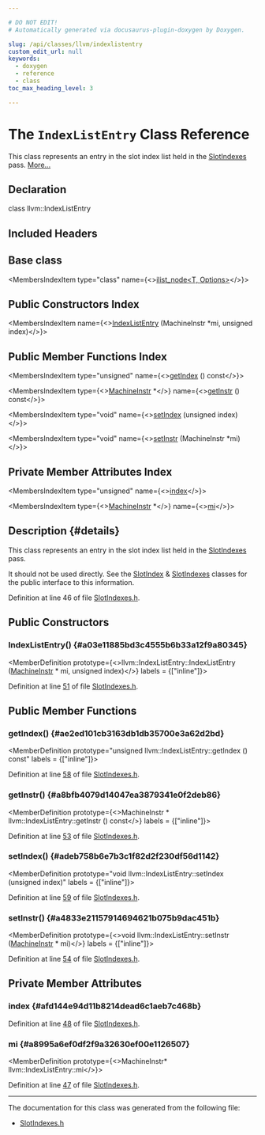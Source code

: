```yaml
---

# DO NOT EDIT!
# Automatically generated via docusaurus-plugin-doxygen by Doxygen.

slug: /api/classes/llvm/indexlistentry
custom_edit_url: null
keywords:
  - doxygen
  - reference
  - class
toc_max_heading_level: 3

---
```





# The `IndexListEntry` Class Reference

<DoxygenPage pluginConfig={pluginConfig}>

This class represents an entry in the slot index list held in the <a href="/docs/api/classes/llvm/slotindexes">SlotIndexes</a> pass. <a href="#details">More...</a>

## Declaration

<CodeBlock>class llvm::IndexListEntry</CodeBlock>

## Included Headers

<IncludesList>
<IncludesListItem
  filePath="llvm/CodeGen/SlotIndexes.h"
  permalink="/docs/api/files/include/include/llvm/include/llvm/codegen/slotindexes-h"
  isLocal="true" />
</IncludesList>

## Base class

<MembersIndex>

<MembersIndexItem
  type="class"
  name={<><a href="/docs/api/classes/llvm/ilist-node">ilist&#95;node&lt;T, Options&gt;</a></>}>
</MembersIndexItem>

</MembersIndex>

## Public Constructors Index

<MembersIndex>

<MembersIndexItem
  name={<><a href="#a03e11885bd3c4555b6b33a12f9a80345">IndexListEntry</a> (MachineInstr &#42;mi, unsigned index)</>}>
</MembersIndexItem>

</MembersIndex>

## Public Member Functions Index

<MembersIndex>

<MembersIndexItem
  type="unsigned"
  name={<><a href="#ae2ed101cb3163db1db35700e3a62d2bd">getIndex</a> () const</>}>
</MembersIndexItem>

<MembersIndexItem
  type={<><a href="/docs/api/classes/llvm/machineinstr">MachineInstr</a> &#42;</>}
  name={<><a href="#a8bfb4079d14047ea3879341e0f2deb86">getInstr</a> () const</>}>
</MembersIndexItem>

<MembersIndexItem
  type="void"
  name={<><a href="#adeb758b6e7b3c1f82d2f230df56d1142">setIndex</a> (unsigned index)</>}>
</MembersIndexItem>

<MembersIndexItem
  type="void"
  name={<><a href="#a4833e21157914694621b075b9dac451b">setInstr</a> (MachineInstr &#42;mi)</>}>
</MembersIndexItem>

</MembersIndex>

## Private Member Attributes Index

<MembersIndex>

<MembersIndexItem
  type="unsigned"
  name={<><a href="#afd144e94d11b8214dead6c1aeb7c468b">index</a></>}>
</MembersIndexItem>

<MembersIndexItem
  type={<><a href="/docs/api/classes/llvm/machineinstr">MachineInstr</a> &#42;</>}
  name={<><a href="#a8995a6ef0df2f9a32630ef00e1126507">mi</a></>}>
</MembersIndexItem>

</MembersIndex>

## Description {#details}

This class represents an entry in the slot index list held in the <a href="/docs/api/classes/llvm/slotindexes">SlotIndexes</a> pass.

It should not be used directly. See the <a href="/docs/api/classes/llvm/slotindex">SlotIndex</a> &amp; <a href="/docs/api/classes/llvm/slotindexes">SlotIndexes</a> classes for the public interface to this information.

Definition at line 46 of file <a href="/docs/api/files/include/include/llvm/include/llvm/codegen/slotindexes-h">SlotIndexes.h</a>.

<SectionDefinition>

## Public Constructors

### IndexListEntry() {#a03e11885bd3c4555b6b33a12f9a80345}

<MemberDefinition
  prototype={<>llvm::IndexListEntry::IndexListEntry (<a href="/docs/api/classes/llvm/machineinstr">MachineInstr</a> &#42; mi, unsigned index)</>}
  labels = {["inline"]}>

Definition at line <a href="/docs/api/files/include/include/llvm/include/llvm/codegen/slotindexes-h/#l00051">51</a> of file <a href="/docs/api/files/include/include/llvm/include/llvm/codegen/slotindexes-h">SlotIndexes.h</a>.
</MemberDefinition>

</SectionDefinition>

<SectionDefinition>

## Public Member Functions

### getIndex() {#ae2ed101cb3163db1db35700e3a62d2bd}

<MemberDefinition
  prototype="unsigned llvm::IndexListEntry::getIndex () const"
  labels = {["inline"]}>

Definition at line <a href="/docs/api/files/include/include/llvm/include/llvm/codegen/slotindexes-h/#l00058">58</a> of file <a href="/docs/api/files/include/include/llvm/include/llvm/codegen/slotindexes-h">SlotIndexes.h</a>.
</MemberDefinition>

### getInstr() {#a8bfb4079d14047ea3879341e0f2deb86}

<MemberDefinition
  prototype={<>MachineInstr &#42; llvm::IndexListEntry::getInstr () const</>}
  labels = {["inline"]}>

Definition at line <a href="/docs/api/files/include/include/llvm/include/llvm/codegen/slotindexes-h/#l00053">53</a> of file <a href="/docs/api/files/include/include/llvm/include/llvm/codegen/slotindexes-h">SlotIndexes.h</a>.
</MemberDefinition>

### setIndex() {#adeb758b6e7b3c1f82d2f230df56d1142}

<MemberDefinition
  prototype="void llvm::IndexListEntry::setIndex (unsigned index)"
  labels = {["inline"]}>

Definition at line <a href="/docs/api/files/include/include/llvm/include/llvm/codegen/slotindexes-h/#l00059">59</a> of file <a href="/docs/api/files/include/include/llvm/include/llvm/codegen/slotindexes-h">SlotIndexes.h</a>.
</MemberDefinition>

### setInstr() {#a4833e21157914694621b075b9dac451b}

<MemberDefinition
  prototype={<>void llvm::IndexListEntry::setInstr (<a href="/docs/api/classes/llvm/machineinstr">MachineInstr</a> &#42; mi)</>}
  labels = {["inline"]}>

Definition at line <a href="/docs/api/files/include/include/llvm/include/llvm/codegen/slotindexes-h/#l00054">54</a> of file <a href="/docs/api/files/include/include/llvm/include/llvm/codegen/slotindexes-h">SlotIndexes.h</a>.
</MemberDefinition>

</SectionDefinition>

<SectionDefinition>

## Private Member Attributes

### index {#afd144e94d11b8214dead6c1aeb7c468b}

<MemberDefinition
  prototype="unsigned llvm::IndexListEntry::index">

Definition at line <a href="/docs/api/files/include/include/llvm/include/llvm/codegen/slotindexes-h/#l00048">48</a> of file <a href="/docs/api/files/include/include/llvm/include/llvm/codegen/slotindexes-h">SlotIndexes.h</a>.
</MemberDefinition>

### mi {#a8995a6ef0df2f9a32630ef00e1126507}

<MemberDefinition
  prototype={<>MachineInstr&#42; llvm::IndexListEntry::mi</>}>

Definition at line <a href="/docs/api/files/include/include/llvm/include/llvm/codegen/slotindexes-h/#l00047">47</a> of file <a href="/docs/api/files/include/include/llvm/include/llvm/codegen/slotindexes-h">SlotIndexes.h</a>.
</MemberDefinition>

</SectionDefinition>

<hr/>

The documentation for this class was generated from the following file:

<ul>
<li><a href="/docs/api/files/include/include/llvm/include/llvm/codegen/slotindexes-h">SlotIndexes.h</a></li>
</ul>

</DoxygenPage>
